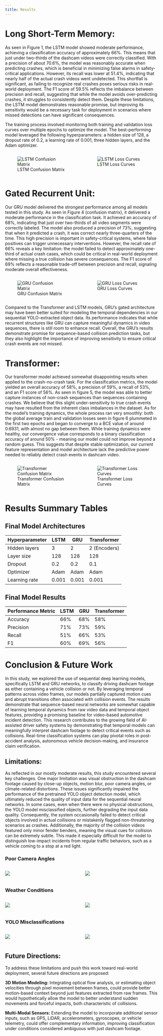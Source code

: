 ```yaml
---
title: Results
---
```


# Long Short-Term Memory:

As seen in Figure 1, the LSTM model showed moderate performance, achieving a classification accuracy of approximately 66%. This means that just under two-thirds of the dashcam videos were correctly classified. With a precision of about 70.6%, the model was reasonably accurate when predicting crashes, which is beneficial in minimizing false alarms in safety-critical applications. However, its recall was lower at 51.4%, indicating that nearly half of the actual crash videos went undetected. This shortfall is significant, as failing to recognize real crashes poses serious risks in real-world deployment. The F1 score of 59.5% reflects the imbalance between precision and recall, suggesting that while the model avoids over-predicting crashes, it struggles to consistently detect them. Despite these limitations, the LSTM model demonstrates reasonable promise, but improving its sensitivity would be a necessary task for deployment in scenarios where missed detections can have significant consequences.


The training process involved monitoring both training and validation loss curves over multiple epochs to optimize the model. The best-performing model leveraged the following hyperparameters: a hidden size of 128, a dropout rate of 0.2, a learning rate of 0.001, three hidden layers, and the Adam optimizer. 

:::{.columns}
::: {.column width="50%"}
![LSTM Confusion Matrix](./img/lstm_confusion_matrix.png)
:::

::: {.column width="50%"}
![LSTM Loss Curves](./img/lstm_loss_curves.png)
:::
:::

# Gated Recurrent Unit:

Our GRU model delivered the strongest performance among all models tested in this study. As seen in Figure 4 (confusion matrix), it delivered a moderate performance in the classification task. It achieved an accuracy of 68%, indicating that just over two-thirds of all video segments were correctly labeled. The model also produced a precision of 73%, suggesting that when it predicted a crash, it was correct nearly three-quarters of the time. This high precision is important in safety-critical systems, where false positives can trigger unnecessary interventions. However, the recall rate of 66% reveals a key limitation: the model failed to detect approximately one-third of actual crash cases, which could be critical in real-world deployment where missing a true collision has severe consequences. The F1 score of 69% reflects a reasonable trade-off between precision and recall, signaling moderate overall effectiveness.

:::{.columns}
::: {.column width="50%"}
![GRU Confusion Matrix](./img/gru_confusion_matrix.png)
:::

::: {.column width="50%"}
![GRU Loss Curves](./img/gru_loss_curves.png)
:::
:::

Compared to the Transformer and LSTM models, GRU’s gated architecture may have been better suited for modeling the temporal dependencies in our sequential YOLO-extracted object data. Its performance indicates that while recurrent structures like GRU can capture meaningful dynamics in video sequences, there is still room to enhance recall. Overall, the GRU’s results demonstrate promise for sequence-based collision prediction tasks, but they also highlight the importance of improving sensitivity to ensure critical crash events are not missed.

# Transformer:

Our transformer model achieved somewhat disappointing results when applied to the crash-no-crash task. For the classification metrics, the model yielded an overall accuracy of 58%, a precision of 59%, a recall of 53%, and an F1 score of 56%. As seen in figure 5, the model was able to better capture instances of non-crash sequences than sequences containing crashes. We believe that this slight under-sensitivity to true crash events may have resulted from the inherent class imbalances in the dataset. As for the model’s training dynamics, the whole process ran very smoothly: both the global average train and validation losses seen in figure 6 plummeted in the first two epochs and began to converge to a BCE value of around 0.6931, with almost no gap between them. While training dynamics were healthy, our convergence value corresponds to a binary classification accuracy of around 50% - meaning our model could not improve beyond a random guess. This suggests that despite stable optimization, our current feature representation and model architecture lack the predictive power needed to reliably detect crash events in dashcam video. 

:::{.columns}
::: {.column width="50%"}
![Transformer Confusion Matrix](./img/transformer_confusion_matrix.png)
:::

::: {.column width="50%"}
![Transformer Loss Curves](./img/transformer_loss_curves.png)
:::
:::

# Results Summary Tables

## Final Model Architectures

| Hyperparameter | LSTM       | GRU        | Transformer     |
|----------------|------------|------------|-----------------|
| Hidden layers  | 3          | 2          | 2 (Encoders)    |
| Layer size     | 128        | 128        | 128             |
| Dropout        | 0.2        | 0.2        | 0.1             |
| Optimizer      | Adam       | Adam       | Adam            |
| Learning rate  | 0.001      | 0.001      | 0.001           |


## Final Model Results

| Performance Metric | LSTM | GRU | Transformer |
|--------------------|------|-----|-------------|
| Accuracy           | 66%  | 68% | 58%         |
| Precision          | 71%  | 73% | 59%         |
| Recall             | 51%  | 66% | 53%         |
| F1                 | 60%  | 69% | 56%         |

# Conclusion & Future Work

In this study, we explored the use of sequential deep learning models, specifically LSTM and GRU networks, to classify driving dashcam footage as either containing a vehicle collision or not. By leveraging temporal patterns across video frames, our models partially captured motion cues and abrupt transitions often associated with collision events. The results demonstrate that sequence-based neural networks are somewhat capable of learning temporal dynamics from raw video data and temporal object features, providing a promising baseline for video-based automotive incident detection. This research contributes to the growing field of AI-assisted driver safety systems by demonstrating that temporal models can meaningfully interpret dashcam footage to detect critical events such as collisions. Real-time classification systems can play pivotal roles in post-accident analysis, autonomous vehicle decision-making, and insurance claim verification.

## Limitations:

As reflected in our mostly moderate results, this study encountered several key challenges. One major limitation was visual obstruction in the dashcam footage caused by close-up objects, motion blur, poor camera angles, or climate-related distortions. These issues significantly impaired the performance of the pretrained YOLO object detection model, which ultimately reduced the quality of input data for the sequential neural networks. In some cases, even when there were no physical obstructions, the YOLO model misclassified objects, further degrading the input data quality. Consequently, the system occasionally failed to detect critical objects involved in actual collisions or mistakenly flagged non-threatening scenarios as crashes. Additionally, the majority of the collision videos featured only minor fender benders, meaning the visual cues for collision can be extremely subtle. This made it especially difficult for the model to distinguish low-impact incidents from regular traffic behaviors, such as a vehicle coming to a stop at a red light.

### Poor Camera Angles

:::{.columns}
::: {.column width="50%"}
![](./img/poor_angle_1.png)
:::

::: {.column width="50%"}
![](./img/poor_angle_2.png)
:::
:::

### Weather Conditions

:::{.columns}
::: {.column width="50%"}
![](./img/weather_1.png)
:::

::: {.column width="50%"}
![](./img/weather_2.png)
:::
:::

### YOLO Misclassifications

:::{.columns}
::: {.column width="50%"}
![](./img/misclassified_1.png)
:::

::: {.column width="50%"}
![](./img/misclassified_1.png)
:::
:::

## Future Directions:

To address these limitations and push this work toward real-world deployment, several future directions are proposed:

**3D Motion Modeling:** Integrating optical flow analysis, or estimating object velocities through pixel movement between frames, could provide better motion-based context beyond just features extracted from raw frames. This would hypothetically allow the model to better understand sudden movements and forceful impacts, both characteristic of collisions.


**Multi-Modal Sensors:** Extending the model to incorporate additional sensor inputs, such as GPS, LiDAR,  accelerometers, gyroscopes, or vehicle telemetry, could offer complementary information, improving classification under conditions considered ambiguous with just dashcam footage.

